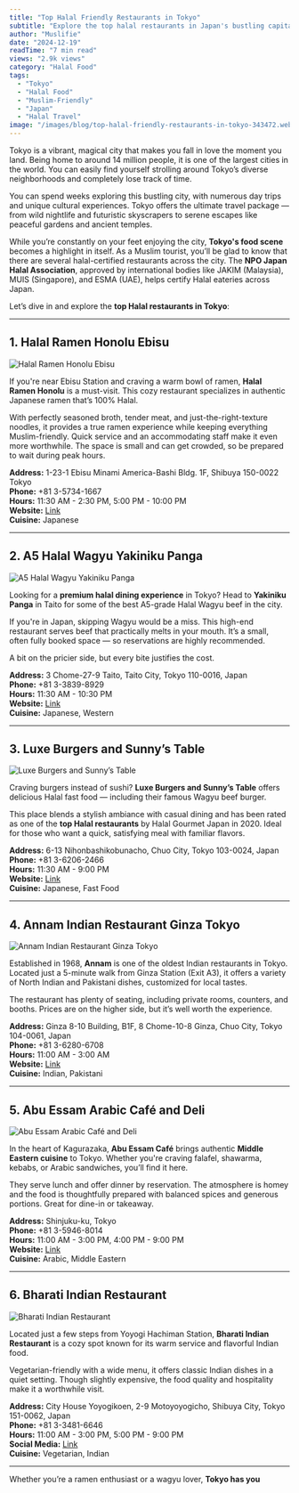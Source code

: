 ```yaml
---
title: "Top Halal Friendly Restaurants in Tokyo"
subtitle: "Explore the top halal restaurants in Japan's bustling capital — from ramen to wagyu and falafel"
author: "Muslifie"
date: "2024-12-19"
readTime: "7 min read"
views: "2.9k views"
category: "Halal Food"
tags:
  - "Tokyo"
  - "Halal Food"
  - "Muslim-Friendly"
  - "Japan"
  - "Halal Travel"
image: "/images/blog/top-halal-friendly-restaurants-in-tokyo-343472.webp"
---
```


Tokyo is a vibrant, magical city that makes you fall in love the moment you land. Being home to around 14 million people, it is one of the largest cities in the world. You can easily find yourself strolling around Tokyo’s diverse neighborhoods and completely lose track of time.

You can spend weeks exploring this bustling city, with numerous day trips and unique cultural experiences. Tokyo offers the ultimate travel package — from wild nightlife and futuristic skyscrapers to serene escapes like peaceful gardens and ancient temples.

While you’re constantly on your feet enjoying the city, **Tokyo's food scene** becomes a highlight in itself. As a Muslim tourist, you’ll be glad to know that there are several halal-certified restaurants across the city. The **NPO Japan Halal Association**, approved by international bodies like JAKIM (Malaysia), MUIS (Singapore), and ESMA (UAE), helps certify Halal eateries across Japan.

Let’s dive in and explore the **top Halal restaurants in Tokyo**:

---

## 1. Halal Ramen Honolu Ebisu

![Halal Ramen Honolu Ebisu](/images/blog/pexels-catscoming-1395319_600x600.webp)

If you're near Ebisu Station and craving a warm bowl of ramen, **Halal Ramen Honolu** is a must-visit. This cozy restaurant specializes in authentic Japanese ramen that’s 100% Halal.

With perfectly seasoned broth, tender meat, and just-the-right-texture noodles, it provides a true ramen experience while keeping everything Muslim-friendly. Quick service and an accommodating staff make it even more worthwhile. The space is small and can get crowded, so be prepared to wait during peak hours.

**Address:** 1-23-1 Ebisu Minami America-Bashi Bldg. 1F, Shibuya 150-0022 Tokyo  
**Phone:** +81 3-5734-1667  
**Hours:** 11:30 AM - 2:30 PM, 5:00 PM - 10:00 PM  
**Website:** [Link](http://halalramen-honolu.net/)  
**Cuisine:** Japanese

---

## 2. A5 Halal Wagyu Yakiniku Panga

![A5 Halal Wagyu Yakiniku Panga](/images/blog/pexels-hasan-kurt-154798938-10749578_600x600s.webp)

Looking for a **premium halal dining experience** in Tokyo? Head to **Yakiniku Panga** in Taito for some of the best A5-grade Halal Wagyu beef in the city.

If you're in Japan, skipping Wagyu would be a miss. This high-end restaurant serves beef that practically melts in your mouth. It’s a small, often fully booked space — so reservations are highly recommended.

A bit on the pricier side, but every bite justifies the cost.

**Address:** 3 Chome-27-9 Taito, Taito City, Tokyo 110-0016, Japan  
**Phone:** +81 3-3839-8929  
**Hours:** 11:30 AM - 10:30 PM  
**Website:** [Link](http://www.wagyu-panga.jp/menu.html)  
**Cuisine:** Japanese, Western

---

## 3. Luxe Burgers and Sunny’s Table

![Luxe Burgers and Sunny’s Table](/images/blog/pexels-jonathanborba-2983101_600x600.webp)

Craving burgers instead of sushi? **Luxe Burgers and Sunny’s Table** offers delicious Halal fast food — including their famous Wagyu beef burger.

This place blends a stylish ambiance with casual dining and has been rated as one of the **top Halal restaurants** by Halal Gourmet Japan in 2020. Ideal for those who want a quick, satisfying meal with familiar flavors.

**Address:** 6-13 Nihonbashikobunacho, Chuo City, Tokyo 103-0024, Japan  
**Phone:** +81 3-6206-2466  
**Hours:** 11:30 AM - 9:00 PM  
**Website:** [Link](https://luxe-burgers.com/halal/)  
**Cuisine:** Japanese, Fast Food

---

## 4. Annam Indian Restaurant Ginza Tokyo

![Annam Indian Restaurant Ginza Tokyo](/images/blog/pexels-chanwalrus-958545_600x600.webp)

Established in 1968, **Annam** is one of the oldest Indian restaurants in Tokyo. Located just a 5-minute walk from Ginza Station (Exit A3), it offers a variety of North Indian and Pakistani dishes, customized for local tastes.

The restaurant has plenty of seating, including private rooms, counters, and booths. Prices are on the higher side, but it’s well worth the experience.

**Address:** Ginza 8-10 Building, B1F, 8 Chome-10-8 Ginza, Chuo City, Tokyo 104-0061, Japan  
**Phone:** +81 3-6280-6708  
**Hours:** 11:00 AM - 3:00 AM  
**Website:** [Link](https://annam-indian-restaurannt.owst.jp/)  
**Cuisine:** Indian, Pakistani

---

## 5. Abu Essam Arabic Café and Deli

![Abu Essam Arabic Café and Deli](/images/blog/pexels-shameel-mukkath-3421394-5175623_600x600.webp)

In the heart of Kagurazaka, **Abu Essam Café** brings authentic **Middle Eastern cuisine** to Tokyo. Whether you're craving falafel, shawarma, kebabs, or Arabic sandwiches, you’ll find it here.

They serve lunch and offer dinner by reservation. The atmosphere is homey and the food is thoughtfully prepared with balanced spices and generous portions. Great for dine-in or takeaway.

**Address:** Shinjuku-ku, Tokyo  
**Phone:** +81 3-5946-8014  
**Hours:** 11:00 AM - 3:00 PM, 4:00 PM - 9:00 PM  
**Website:** [Link](https://abuessam.jp/)  
**Cuisine:** Arabic, Middle Eastern

---

## 6. Bharati Indian Restaurant

![Bharati Indian Restaurant](/images/blog/pexels-marvin-ozz-1297854-2474661_1_600x600.webp)

Located just a few steps from Yoyogi Hachiman Station, **Bharati Indian Restaurant** is a cozy spot known for its warm service and flavorful Indian food.

Vegetarian-friendly with a wide menu, it offers classic Indian dishes in a quiet setting. Though slightly expensive, the food quality and hospitality make it a worthwhile visit.

**Address:** City House Yoyogikoen, 2-9 Motoyoyogicho, Shibuya City, Tokyo 151-0062, Japan  
**Phone:** +81 3-3481-6646  
**Hours:** 11:00 AM - 3:00 PM, 5:00 PM - 9:00 PM  
**Social Media:** [Link](https://www.instagram.com/bharati.yoyogi/p/DByWRKXSd2h/)  
**Cuisine:** Vegetarian, Indian

---

Whether you’re a ramen enthusiast or a wagyu lover, **Tokyo has you**
